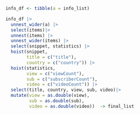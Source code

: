 

```r
info_df <- tibble(a = info_list)

info_df |>
  unnest_wider(a) |>
  select(items)|>
  unnest(items) |>
  unnest_wider(items) |>
  select(snippet, statistics) |>
  hoist(snippet, 
        title = c("title"),
        country = c("country")) |>
  hoist(statistics, 
        view = c("viewCount"),
        sub = c("subscriberCount"),
        video = c("videoCount")) |>
  select(title, country, view, sub, video)|>
  mutate(view = as.double(view),
         sub = as.double(sub),
         video = as.double(video))  -> final_list
```
